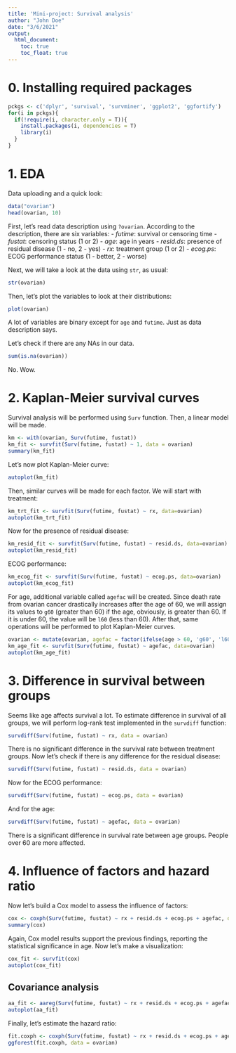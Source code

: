 ```yaml
---
title: 'Mini-project: Survival analysis'
author: "John Doe"
date: "3/6/2021"
output: 
  html_document:
    toc: true
    toc_float: true
---
```


# 0. Installing required packages

```r
pckgs <- c('dplyr', 'survival', 'survminer', 'ggplot2', 'ggfortify')
for(i in pckgs){
  if(!require(i, character.only = T)){
    install.packages(i, dependencies = T)
    library(i)
  }
}
```

# 1. EDA

Data uploading and a quick look:

```r
data("ovarian")
head(ovarian, 10)
```


First, let's read data description using `?ovarian`. According to the description, there are six variables:
- *futime*: survival or censoring time
- *fustat*: censoring status (1 or 2)
- *age*: age in years
- *resid.ds*: presence of residual disease (1 - no, 2 - yes)
- *rx*: treatment group (1 or 2)
- *ecog.ps*: ECOG performance status (1 - better, 2 - worse)

Next, we will take a look at the data using `str`, as usual:

```r
str(ovarian)
```

Then, let's plot the variables to look at their distributions:

```r
plot(ovarian)
```

A lot of variables are binary except for `age` and `futime`. Just as data description says. 

Let's check if there are any NAs in our data.

```r
sum(is.na(ovarian))
```

No. Wow.

# 2. Kaplan-Meier survival curves

Survival analysis will be performed using `Surv` function. Then, a linear model will be made.

```r
km <- with(ovarian, Surv(futime, fustat))
km_fit <- survfit(Surv(futime, fustat) ~ 1, data = ovarian)
summary(km_fit)
```

Let's now plot Kaplan-Meier curve:

```r
autoplot(km_fit)
```

Then, similar curves will be made for each factor. We will start with treatment:

```r
km_trt_fit <- survfit(Surv(futime, fustat) ~ rx, data=ovarian)
autoplot(km_trt_fit)
```

Now for the presence of residual disease:

```r
km_resid_fit <- survfit(Surv(futime, fustat) ~ resid.ds, data=ovarian)
autoplot(km_resid_fit)
```

ECOG performance:

```r
km_ecog_fit <- survfit(Surv(futime, fustat) ~ ecog.ps, data=ovarian)
autoplot(km_ecog_fit)
```

For age, additional variable called `agefac` will be created. Since death rate from ovarian cancer drastically increases after the age of 60, we will assign its values to `g60` (greater than 60) if the age, obviously, is greater than 60. If it is under 60, the value will be `l60` (less than 60). After that, same operations will be performed to plot Kaplan-Meier curves.

```r
ovarian <- mutate(ovarian, agefac = factor(ifelse(age > 60, 'g60', 'l60')))
km_age_fit <- survfit(Surv(futime, fustat) ~ agefac, data=ovarian)
autoplot(km_age_fit)
```

# 3. Difference in survival between groups

Seems like age affects survival a lot. To estimate difference in survival of all groups, we will perform log-rank test implemented in the `survdiff` function:

```r
survdiff(Surv(futime, fustat) ~ rx, data = ovarian)
```

There is no significant difference in the survival rate between treatment groups. Now let's check if there is any difference for the residual disease:

```r
survdiff(Surv(futime, fustat) ~ resid.ds, data = ovarian)
```

Now for the ECOG performance:

```r
survdiff(Surv(futime, fustat) ~ ecog.ps, data = ovarian)
```

And for the age:

```r
survdiff(Surv(futime, fustat) ~ agefac, data = ovarian)
```

There is a significant difference in survival rate between age groups. People over 60 are more affected.

# 4. Influence of factors and hazard ratio

Now let's build a Cox model to assess the influence of factors:

```r
cox <- coxph(Surv(futime, fustat) ~ rx + resid.ds + ecog.ps + agefac, data = ovarian)
summary(cox)
```

Again, Cox model results support the previous findings, reporting the statistical significance in age. Now let's make a visualization:

```r
cox_fit <- survfit(cox)
autoplot(cox_fit)
```

## Covariance analysis

```r
aa_fit <- aareg(Surv(futime, fustat) ~ rx + resid.ds + ecog.ps + agefac, data = ovarian)
autoplot(aa_fit)
```

Finally, let's estimate the hazard ratio:

```r
fit.coxph <- coxph(Surv(futime, fustat) ~ rx + resid.ds + ecog.ps + agefac, data = ovarian)
ggforest(fit.coxph, data = ovarian)
```
